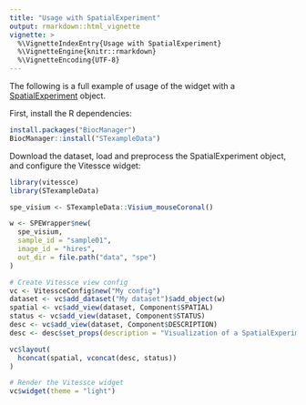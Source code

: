 ```yaml
---
title: "Usage with SpatialExperiment"
output: rmarkdown::html_vignette
vignette: >
  %\VignetteIndexEntry{Usage with SpatialExperiment}
  %\VignetteEngine{knitr::rmarkdown}
  %\VignetteEncoding{UTF-8}
---
```


The following is a full example of usage of the widget with a [SpatialExperiment](https://bioconductor.org/packages/release/bioc/html/SpatialExperiment.html) object.

First, install the R dependencies:

```r
install.packages("BiocManager")
BiocManager::install("STexampleData")
```

Download the dataset, load and preprocess the SpatialExperiment object, and configure the Vitessce widget:

```r
library(vitessce)
library(STexampleData)

spe_visium <- STexampleData::Visium_mouseCoronal()

w <- SPEWrapper$new(
  spe_visium,
  sample_id = "sample01",
  image_id = "hires",
  out_dir = file.path("data", "spe")
)

# Create Vitessce view config
vc <- VitessceConfig$new("My config")
dataset <- vc$add_dataset("My dataset")$add_object(w)
spatial <- vc$add_view(dataset, Component$SPATIAL)
status <- vc$add_view(dataset, Component$STATUS)
desc <- vc$add_view(dataset, Component$DESCRIPTION)
desc <- desc$set_props(description = "Visualization of a SpatialExperiment object.")

vc$layout(
  hconcat(spatial, vconcat(desc, status))
)

# Render the Vitessce widget
vc$widget(theme = "light")
```



